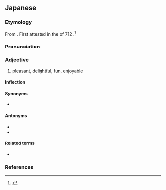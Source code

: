 ==Japanese==

===Etymology===
{{ja-kanjitab|たの|yomi=k}}
From {{inh|ja|ojp|-|sort=たのしい}}. First attested in the ''{{w|Kojiki}}'' of 712 {{CE}}.<ref>{{R:Nihon Kokugo Daijiten 2|楽}}</ref>

===Pronunciation===
{{ja-pron|yomi=k|たのしい|acc=3|acc_ref=DJR,NHK}}
{{ja-ojad}}

===Adjective===
{{ja-adj|infl=i|たのしい}}

# [[pleasant]], [[delightful]], [[fun]], [[enjoyable]]

====Inflection====
{{ja-i|たのし}}

====Synonyms====
* {{ja-r|面白い|おもしろい|gloss=fun, interesting}}

====Antonyms====
* {{ja-r|苦しい|くるし.い}}
* {{ja-r|つまらない}}

====Related terms====
* {{ja-r|楽しむ|たのしむ}}

===References===
<references/>